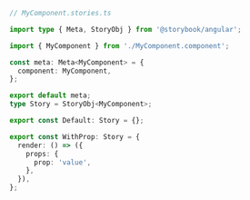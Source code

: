 ```ts
// MyComponent.stories.ts

import type { Meta, StoryObj } from '@storybook/angular';

import { MyComponent } from './MyComponent.component';

const meta: Meta<MyComponent> = {
  component: MyComponent,
};

export default meta;
type Story = StoryObj<MyComponent>;

export const Default: Story = {};

export const WithProp: Story = {
  render: () => ({
    props: {
      prop: 'value',
    },
  }),
};
```
